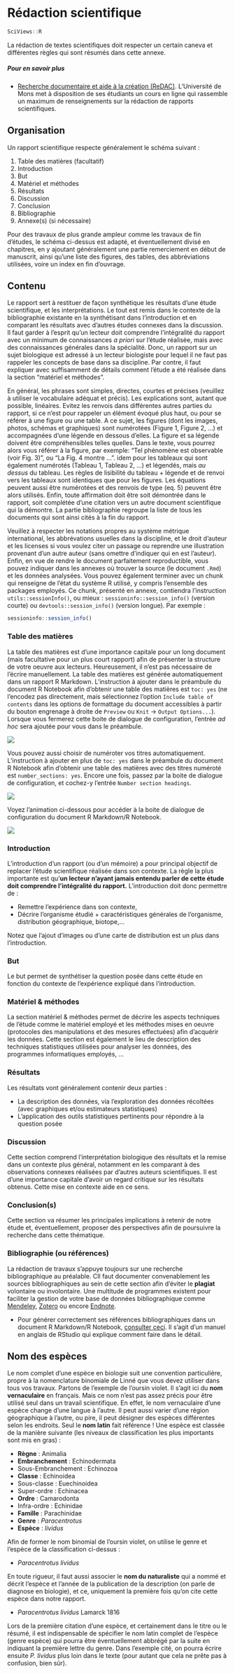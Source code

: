 # Rédaction scientifique {#redaction-scientifique}

```r
SciViews::R
```

La rédaction de textes scientifiques doit respecter un certain caneva et différentes règles qui sont résumés dans cette annexe. 


##### Pour en savoir plus {-}

- [Recherche documentaire et aide à la création (ReDAC)](https://moodle.umons.ac.be/enrol/index.php?id=5). L'Université de Mons met à disposition de ses étudiants un cours en ligne qui rassemble un maximum de renseignements sur la rédaction de rapports scientifiques.


## Organisation 

 Un rapport scientifique respecte généralement le schéma suivant :

1. Table des matières (facultatif)
2. Introduction
3. But
4. Matériel et méthodes
5. Résultats
6. Discussion
7. Conclusion
8. Bibliographie
9. Annexe(s) (si nécessaire)

Pour des travaux de plus grande ampleur comme les travaux de fin d'études, le schéma ci-dessus est adapté, et éventuellement divisé en chapitres, en y ajoutant généralement une partie remerciement en début de manuscrit, ainsi qu'une liste des figures, des tables, des abbréviations utilisées, voire un index en fin d'ouvrage.


## Contenu 

Le rapport sert à restituer de façon synthétique les résultats d'une étude scientifique, et les interprétations. Le tout est remis dans le contexte de la bibliographie existante en la synthétisant dans l'introduction et en comparant les résultats avec d'autres études connexes dans la discussion. Il faut garder à l’esprit qu’un lecteur doit comprendre l’intégralité du rapport avec un minimum de connaissances _a priori_ sur l'étude réalisée, mais avec des connaissances générales dans la spécialité. Donc, un rapport sur un sujet biologique est adressé à un lecteur biologiste pour lequel il ne faut pas rappeler les concepts de base dans sa discipline. Par contre, il faut expliquer avec suffisamment de détails comment l'étude a été réalisée dans la section "matériel et méthodes".

En général, les phrases sont simples, directes, courtes et précises (veuillez à utiliser le vocabulaire adéquat et précis). Les explications sont, autant que possible, linéaires. Evitez les renvois dans différentes autres parties du rapport, si ce n'est pour rappeler un élément évoqué plus haut, ou pour se référer à une figure ou une table. A ce sujet, les figures (dont les images, photos, schémas et graphiques) sont numérotées (Figure 1, Figure 2, ...) et accompagnées d'une légende en dessous d'elles. La figure et sa légende doivent être compréhensibles telles quelles. Dans le texte, vous pourrez alors vous référer à la figure, par exemple: "Tel phénomène est observable (voir Fig. 3)", ou "La Fig. 4 montre ...". idem pour les tableaux qui sont également numérotés (Tableau 1, Tableau 2, ...) et légendés, mais _au dessus_ du tableau. Les règles de lisibilité du tableau + légende et de renvoi vers les tableaux sont identiques que pour les figures. Les équations peuvent aussi être numérotées et des renvois de type (eq. 5) peuvent être alors utilisés. Enfin, toute affirmation doit être soit démontrée dans le rapport, soit complétée d'une citation vers un autre document scientifique qui la démontre. La partie bibliographie regroupe la liste de tous les documents qui sont ainsi cités à la fin du rapport.

Veuillez à respecter les notations propres au système métrique international, les abbrévations usuelles dans la discipline, et le droit d'auteur et les licenses si vous voulez citer un passage ou reprendre une illustration provenant d'un autre auteur (sans omettre d'indiquer qui en est l'auteur). Enfin, en vue de rendre le document parfaitement reproductible, vous pouvez indiquer dans les annexes où trouver la source (le document `.Rmd`) et les données analysées. Vous pouvez également terminer avec un chunk qui renseigne de l'état du système R utilisé, y compris l'ensemble des packages employés. Ce chunk, présenté en annexe, contiendra l'instruction `utils::sessionInfo()`, ou mieux : `sessioninfo::session_info()` (version courte) ou `devtools::session_info()` (version longue). Par exemple :

```r
sessioninfo::session_info()
```


### Table des matières

La table des matières est d'une importance capitale pour un long document (mais facultative pour un plus court rapport) afin de présenter la structure de votre oeuvre aux lecteurs. Heureusement, il n'est pas nécessaire de l'écrire manuellement. La table des matières est générée automatiquement dans un rapport R Markdown. L'instruction à ajouter dans le préambule du document R Notebook afin d'obtenir une table des matières est `toc: yes` (ne l'encodez pas directement, mais sélectionnez l'option `Include table of contents` dans les options de formattage du document accessibles à partir du bouton engrenage à droite de `Preview` ou `Knit` -> `Output Options...`). Lorsque vous fermerez cette boite de dialogue de configuration, l'entrée _ad hoc_ sera ajoutée pour vous dans le préambule.

![](images/annexe_a4/table_contents.png)

Vous pouvez aussi choisir de numéroter vos titres automatiquement. L'instruction à ajouter en plus de `toc: yes` dans le préambule du document R Notebook afin d'obtenir une table des matières avec des titres numéroté est `number_sections: yes`. Encore une fois, passez par la boite de dialogue de configuration, et cochez-y l'entrée `Number section headings`. 

![](images/annexe_a4/table_contents2.png)

Voyez l'animation ci-dessous pour accéder à la boite de dialogue de configuration du document R Markdown/R Notebook.

![](images/annexe_a4/table_contents.gif)


### Introduction

L'introduction d'un rapport (ou d'un mémoire) a pour principal objectif de replacer l'étude scientifique réalisée dans son contexte.  La règle la plus importante est qu'**un lecteur n’ayant jamais entendu parler de cette étude doit comprendre l’intégralité du rapport.** L'introduction doit donc permettre de : 

- Remettre l'expérience dans son contexte,
- Décrire l'organisme étudié
      + caractéristiques générales de l'organisme, distribution géographique, biotope,...
      
Notez que l'ajout d'images ou d'une carte de distribution est un plus dans l'introduction.


### But

Le but permet de synthétiser la question posée dans cette étude en fonction du contexte de l'expérience expliqué dans l'introduction.


### Matériel & méthodes

La section matériel & méthodes permet de décrire les aspects techniques de l'étude comme le matériel employé et les méthodes mises en oeuvre (protocoles des manipulations et des mesures effectuées) afin d'acquérir les données. Cette section est également le lieu de description des techniques statistiques utilisées pour analyser les données, des programmes informatiques employés, ...


### Résultats

Les résultats vont généralement contenir deux parties : 

- La description des données, via l'exploration des données récoltées (avec graphiques et/ou estimateurs statistiques)
- L'application des outils statistiques pertinents pour répondre à la question posée 


### Discussion

Cette section comprend l'interprétation biologique des résultats et la remise dans un contexte plus général, notamment en les comparant à des observations connexes réalisées par d'autres auteurs scientifiques. Il est d'une importance capitale d'avoir un regard critique sur les résultats obtenus. Cette mise en contexte aide en ce sens.


### Conclusion(s)

Cette section va résumer les principales implications à retenir de notre étude et, éventuellement, proposer des perspectives afin de poursuivre la recherche dans cette thématique.


### Bibliographie (ou références)

La rédaction de travaux s'appuye toujours sur une recherche bibliographique au préalable. CIl faut documenter convenablement les sources bibliographiques au sein de cette section afin d'éviter le **plagiat** volontaire ou involontaire. Une multitude de programmes existent pour faciliter la gestion de votre base de données bibliographique comme [Mendeley](https://www.mendeley.com/), [Zotero](https://www.zotero.org/) ou encore [Endnote](https://endnote.com/). 

- Pour générer correctement ses références bibliographiques dans un document R Markdown/R Notebook, [consulter ceci](https://rmarkdown.rstudio.com/authoring_bibliographies_and_citations.html#citation_styles). Il s'agit d'un manuel en anglais de RStudio qui explique comment faire dans le détail.


## Nom des espèces

Le nom complet d'une espèce en biologie suit une convention particulière, propre à la nomenclature binomiale de Linné que vous devez utiliser dans tous vos travaux. Partons de l'exemple de l'oursin violet. Il s'agit ici du **nom vernaculaire** en français. Mais ce nom n'est pas assez précis pour être utilisé seul dans un travail scientifique. En effet, le nom vernaculaire d'une espèce change d'une langue à l'autre. Il peut aussi varier d'une région géographique à l'autre, ou pire, il peut désigner des espèces différentes selon les endroits. Seul le **nom latin** fait référence ! Une espèce est classée de la manière suivante (les niveaux de classification les plus importants sont mis en gras) :

- **Règne** : Animalia
- **Embranchement** : Echinodermata
- Sous-Embranchement : Echinozoa
- **Classe** : Echinoidea
- Sous-classe : Euechinoidea
- Super-ordre : Echinacea
- **Ordre** : Camarodonta
- Infra-ordre : Echinidae
- **Famille** : Parachinidae
- **Genre** : *Paracentrotus*
- **Espèce** : *lividus*

Afin de former le nom binomial de l'oursin violet, on utilise le genre et l'espèce de la classification ci-dessus : 

- *Paracentrotus lividus*

En toute rigueur, il faut aussi associer le **nom du naturaliste** qui a nommé et décrit l'espèce et l'année de la publication de la description (on parle de diagnose en biologie), et ce, uniquement la première fois qu'on cite cette espèce dans notre rapport.

- *Paracentrotus lividus* Lamarck 1816

Lors de la première citation d'une espèce, et certainement dans le titre ou le résumé, il est indispensable de spécifier le nom latin complet de l'espèce (genre espèce) qui pourra être éventuellement abbrégé par la suite en indiquant la première lettre du genre. Dans l'exemple cité, on pourra écrire ensuite *P. lividus* plus loin dans le texte (pour autant que cela ne prête pas à confusion, bien sûr).
